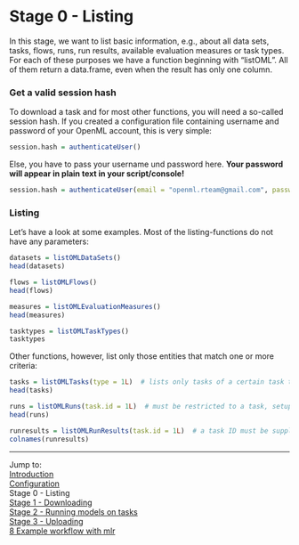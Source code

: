 Stage 0 - Listing
=================

In this stage, we want to list basic information, e.g., about all data sets, tasks, flows, runs, run results, available evaluation measures or task types. For each of these purposes we have a function beginning with "listOML". All of them return a data.frame, even when the result has only one column.

### Get a valid session hash
To download a task and for most other functions, you will need a so-called session hash. If you created a configuration file containing username and password of your OpenML account, this is very simple:
```r
session.hash = authenticateUser()
```
Else, you have to pass your username und password here. **Your password will appear in plain text in your script/console!**
```r
session.hash = authenticateUser(email = "openml.rteam@gmail.com", password = "testpassword")
```

### Listing
Let's have a look at some examples. Most of the listing-functions do not have any parameters:

```r
datasets = listOMLDataSets()
head(datasets)

flows = listOMLFlows()
head(flows)

measures = listOMLEvaluationMeasures()
head(measures)

tasktypes = listOMLTaskTypes()
tasktypes
```

Other functions, however, list only those entities that match one or more criteria:

```r
tasks = listOMLTasks(type = 1L)  # lists only tasks of a certain task type (here: "Supervised Classification")
head(tasks)

runs = listOMLRuns(task.id = 1L)  # must be restricted to a task, setup and/or implementation ID
head(runs)

runresults = listOMLRunResults(task.id = 1L)  # a task ID must be supplied
colnames(runresults)
```

----------------------------------------------------------------------------------------------------
Jump to:   
[Introduction](1-Introduction.md)  
[Configuration](2-Configuration.md)  
Stage 0 - Listing  
[Stage 1 - Downloading](4-Stage-1-Downloading.md)  
[Stage 2 - Running models on tasks](5-Stage-2-Running.md)  
[Stage 3 - Uploading](6-Stage-3-Uploading.md)  
[8 Example workflow with mlr](8-Example-workflow-with-mlr.md)